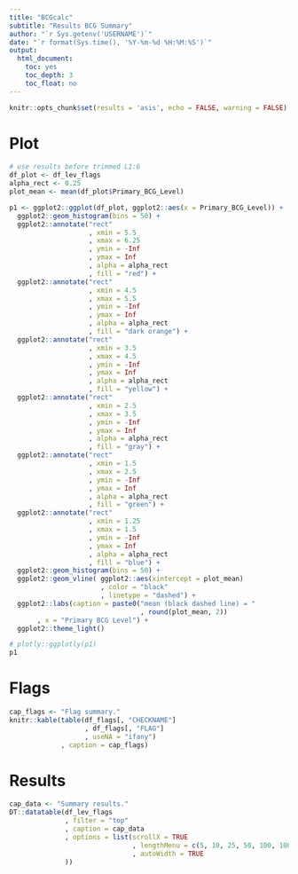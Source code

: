 ```yaml
---
title: "BCGcalc"
subtitle: "Results BCG Summary"
author: "`r Sys.getenv('USERNAME')`"
date: "`r format(Sys.time(), '%Y-%m-%d %H:%M:%S')`"
output:
  html_document:
    toc: yes
    toc_depth: 3
    toc_float: no
---
```


```r
knitr::opts_chunk$set(results = 'asis', echo = FALSE, warning = FALSE)
```

# Plot

```r
# use results before trimmed L1:6
df_plot <- df_lev_flags 
alpha_rect <- 0.25
plot_mean <- mean(df_plot$Primary_BCG_Level)

p1 <- ggplot2::ggplot(df_plot, ggplot2::aes(x = Primary_BCG_Level)) + 
  ggplot2::geom_histogram(bins = 50) + 
  ggplot2::annotate("rect"
                    , xmin = 5.5
                    , xmax = 6.25
                    , ymin = -Inf
                    , ymax = Inf
                    , alpha = alpha_rect
                    , fill = "red") + 
  ggplot2::annotate("rect"
                    , xmin = 4.5
                    , xmax = 5.5
                    , ymin = -Inf
                    , ymax = Inf
                    , alpha = alpha_rect
                    , fill = "dark orange") + 
  ggplot2::annotate("rect"
                    , xmin = 3.5
                    , xmax = 4.5
                    , ymin = -Inf
                    , ymax = Inf
                    , alpha = alpha_rect
                    , fill = "yellow") + 
  ggplot2::annotate("rect"
                    , xmin = 2.5
                    , xmax = 3.5
                    , ymin = -Inf
                    , ymax = Inf
                    , alpha = alpha_rect
                    , fill = "gray") + 
  ggplot2::annotate("rect"
                    , xmin = 1.5
                    , xmax = 2.5
                    , ymin = -Inf
                    , ymax = Inf
                    , alpha = alpha_rect
                    , fill = "green") + 
  ggplot2::annotate("rect"
                    , xmin = 1.25
                    , xmax = 1.5
                    , ymin = -Inf
                    , ymax = Inf
                    , alpha = alpha_rect
                    , fill = "blue") +
  ggplot2::geom_histogram(bins = 50) + 
  ggplot2::geom_vline( ggplot2::aes(xintercept = plot_mean)
                       , color = "black"
                       , linetype = "dashed") +
  ggplot2::labs(caption = paste0("mean (black dashed line) = "
                                 , round(plot_mean, 2))
       , x = "Primary BCG Level") + 
  ggplot2::theme_light()

# plotly::ggplotly(p1)
p1
```

# Flags

```r
cap_flags <- "Flag summary."
knitr::kable(table(df_flags[, "CHECKNAME"]
                   , df_flags[, "FLAG"]
                   , useNA = "ifany")
             , caption = cap_flags)
```

# Results

```r
cap_data <- "Summary results."
DT::datatable(df_lev_flags 
              , filter = "top"
              , caption = cap_data
              , options = list(scrollX = TRUE
                               , lengthMenu = c(5, 10, 25, 50, 100, 1000)
                               , autoWidth = TRUE
              ))
```

